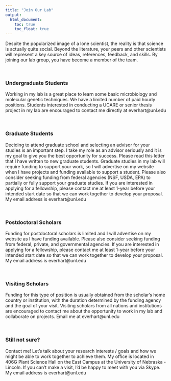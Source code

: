 ```yaml
---
title: "Join Our Lab"
output:
  html_document:
    toc: true
    toc_float: true
---
```


Despite the popularized image of a lone scientist, the reality is that science is actually quite social.  Beyond the literature, your peers and other scientists will represent a key source of ideas, references, feedback, and skills.  By joining our lab group, you have become a member of the team. 

<br>

### Undergraduate Students
Working in my lab is a great place to learn some basic microbiology and molecular genetic techniques. We have a limited number of paid hourly positions. Students interested in conducting a UCARE or senior thesis project in my lab are encouraged to contact me directly at everhart@unl.edu

<br>

### Graduate Students
Deciding to attend graduate school and selecting an advisor for your studies is an important step.  I take my role as an advisor seriously and it is my goal to give you the best opportunity for success.  Please read this letter that I have written to new graduate students.  Graduate studies in my lab will require funding to support your work, so I will advertise on my website when I have projects and funding available to support a student.  Please also consider seeking funding from federal agencies (NSF, USDA, EPA) to partially or fully support your graduate studies.  If you are interested in applying for a fellowship, please contact me at least 1-year before your intended start date so that we can work together to develop your proposal.  My email address is everhart@unl.edu

<br>

### Postdoctoral Scholars
Funding for postdoctoral scholars is limited and I will advertise on my website as I have funding available.  Please also consider seeking funding from federal, private, and governmental agencies.  If you are interested in applying for a fellowship, please contact me at least 1-year before your intended start date so that we can work together to develop your proposal.  My email address is everhart@unl.edu

<br>

### Visiting Scholars
Funding for this type of position is usually obtained from the scholar's home country or institution, with the duration determined by the funding agency and the goal of your visit.  Visiting scholars from all nations and institutions are encouraged to contact me about the opportunity to work in my lab and collaborate on projects.  Email me at everhart@unl.edu

<br>

### Still not sure?
Contact me!  Let's talk about your research interests / goals and how we might be able to work together to achieve them.  My office is located in 406G Plant Science Hall on the East Campus at the University of Nebraska - Lincoln.  If you can't make a visit, I'd be happy to meet with you via Skype.  My email address is everhart@unl.edu
